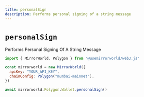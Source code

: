 ```yaml
---
title: personalSign
description: Performs personal signing of a string message
---
```


# `personalSign`

Performs Personal Signing Of A String Message

```js
import { MirrorWorld, Polygon } from "@usemirrorworld/web3.js"

const mirrorworld = new MirrorWorld({
  apiKey: "YOUR_API_KEY",
  chainConfig: Polygon("mumbai-mainnet"),
})

await mirrorworld.Polygon.Wallet.personalSign()
```
